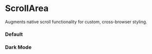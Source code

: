 
<Meta of={ScrollAreaStories} />

# ScrollArea

Augments native scroll functionality for custom, cross-browser styling.

### Default

<Canvas of={ScrollAreaStories.Default} />

### Dark Mode

<Canvas of={ScrollAreaStories.DarkMode} className="canvas-dark" />
